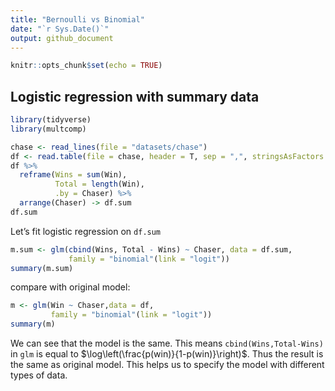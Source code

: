 ```yaml
---
title: "Bernoulli vs Binomial"
date: "`r Sys.Date()`"
output: github_document
---
```


```r
knitr::opts_chunk$set(echo = TRUE)
```

## Logistic regression with summary data

```r
library(tidyverse)
library(multcomp)
```

```r
chase <- read_lines(file = "datasets/chase")
df <- read.table(file = chase, header = T, sep = ",", stringsAsFactors = T)
df %>%
  reframe(Wins = sum(Win),
          Total = length(Win),
          .by = Chaser) %>%
  arrange(Chaser) -> df.sum
df.sum
```

Let's fit logistic regression on `df.sum`

```r
m.sum <- glm(cbind(Wins, Total - Wins) ~ Chaser, data = df.sum,
             family = "binomial"(link = "logit"))
summary(m.sum)
```

compare with original model:
```r
m <- glm(Win ~ Chaser,data = df,
         family = "binomial"(link = "logit"))
summary(m)
```

We can see that the model is the same. This means `cbind(Wins,Total-Wins)` in `glm` is equal to $\log\left(\frac{p(win)}{1-p(win)}\right)$. Thus the result is the same as original model. This helps us to specify the model with different types of data.
